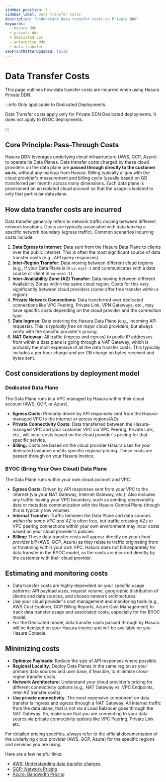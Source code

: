 ```yaml
---
sidebar_position: 7
sidebar_label: Data Transfer Costs
description: "Understand data transfer costs on Private DDN"
keywords:
  - hasura ddn
  - private ddn
  - dedicated vpc
  - enterprise ddn
  - data transfer
seoFrontMatterUpdated: false
---
```



# Data Transfer Costs

This page outlines how data transfer costs are incurred when using Hasura Private DDN.

:::info Only applicable to Dedicated Deployments

Data Transfer costs apply only for Private DDN Dedicated deployments. It does not apply to BYOC deployments.

:::

## Core Principle: Pass-Through Costs

Hasura DDN leverages underlying cloud infrastructure (AWS, GCP, Azure) to operate its Data Planes. Data transfer costs
charged by these cloud providers on the data plane are **passed through directly to the customer as-is**, without any
markup from Hasura. Billing typically aligns with the cloud provider's measurement and billing cycle (usually based on
GB transferred per month) across many dimensions. Each data plane is provisioned on an isolated cloud account so that
the usage is isolated to only that particular data plane.

## How data transfer costs are incurred

Data transfer generally refers to network traffic moving between different network locations. Costs are typically
associated with data _leaving_ a specific network boundary (egress traffic). Common scenarios incurring costs include:

1.  **Data Egress to Internet:** Data sent from the Hasura Data Plane to clients over the public internet. This is often
    the most significant source of data transfer costs (e.g., API query responses).
2.  **Inter-Region Transfer:** Data moving between different cloud regions (e.g., if your Data Plane is in `us-east-1`
    and communicates with a data source or client in `eu-west-1`).
3.  **Inter-Availability Zone (AZ) Transfer:** Data moving between different Availability Zones within the same cloud
    region. Costs for this vary significantly between cloud providers (some offer free transfer within a region).
4.  **Private Network Connections:** Data transferred over dedicated connections like VPC Peering, Private Link, VPN
    Gateways, etc., may have specific costs depending on the cloud provider and the connection type.
5.  **Data Ingress:** Data entering the Hasura Data Plane (e.g., incoming API requests). This is _typically free_ on
    major cloud providers, but always verify with the specific provider's pricing.
6.  **NAT Gateway:** All traffic (ingress and egress) to public IP addresses from within a data plane is going through a
    NAT Gateway, which is probably the most expensive of all the data transfer costs. This typically includes a per hour
    charge and per GB charge on bytes received and bytes sent.

## Cost considerations by deployment model

### Dedicated Data Plane

The Data Plane runs in a VPC managed by Hasura within their cloud account (AWS, GCP, or Azure).

- **Egress Costs:** Primarily driven by API responses sent from the Hasura-managed VPC to the internet or across
  regions/AZs.
- **Private Connectivity Costs:** Data transferred between the Hasura-managed VPC and your customer VPC via VPC Peering,
  Private Link, etc., will incur costs based on the cloud provider's pricing for that specific service.
- **Billing:** Costs are based on the cloud provider Hasura uses for your dedicated instance and its specific regional
  pricing. These costs are passed through on your Hasura invoice.

### BYOC (Bring Your Own Cloud) Data Plane

The Data Plane runs within your own cloud account and VPC.

- **Egress Costs:** Driven by API responses sent from _your_ VPC to the internet (via your NAT Gateway, Internet
  Gateway, etc.). Also includes any traffic leaving your VPC boundary, such as sending observability data or metadata
  communication with the Hasura Control Plane (though this is typically low volume).
- **Internal Transfer:** Traffic between the Data Plane and data sources _within the same VPC and AZ_ is often free, but
  traffic crossing AZs or VPC peering connections within your own environment may incur costs based on your cloud
  provider's policies.
- **Billing:** These data transfer costs will appear directly on _your cloud provider bill_ (AWS, GCP, Azure) as they
  relate to traffic originating from or traversing within your own VPC. Hasura does not bill separately for data
  transfer in the BYOC model, as the costs are incurred directly by the customer with their cloud provider.

## Estimating and monitoring costs

- Data transfer costs are highly dependent on your specific usage patterns: API payload sizes, request volume,
  geographic distribution of clients and data sources, and chosen network architectures.
- Use your cloud provider's cost management and monitoring tools (e.g., AWS Cost Explorer, GCP Billing Reports, Azure
  Cost Management) to track data transfer usage and associated costs, especially for the BYOC model.
- For the Dedicated model, data transfer costs passed through by Hasura will be itemized on your Hasura invoice and will
  be available on you Hasura Console.

## Minimizing costs

- **Optimize Payloads:** Reduce the size of API responses where possible.
- **Regional Locality:** Deploy Data Planes in the same region as your primary data sources and user base, if feasible,
  to minimize cross-region transfer costs.
- **Network Architecture:** Understand your cloud provider's pricing for different connectivity options (e.g., NAT
  Gateway vs. VPC Endpoints, Inter-AZ transfer costs).
- **Use private connectivity**: The most expensive component on data transfer is ingress and egress through a NAT
  Gateway. All internet traffic from the data plane, that is not via a Load Balancer goes through the NAT Gateway. So,
  make sure that you are connecting to your data sourcs via private connectivity options like VPC Peering, Private Link
  etc.

For detailed pricing specifics, always refer to the official documentation of the underlying cloud provider (AWS, GCP,
Azure) for the specific regions and services you are using.

Here are a few helpful links:

- [AWS: Understanding data transfer charges](https://docs.aws.amazon.com/cur/latest/userguide/cur-data-transfers-charges.html)
- [GCP: Network Pricing](https://cloud.google.com/vpc/network-pricing?hl=en)
- [Azure: Bandwidth Pricing](https://azure.microsoft.com/en-us/pricing/details/bandwidth/)
